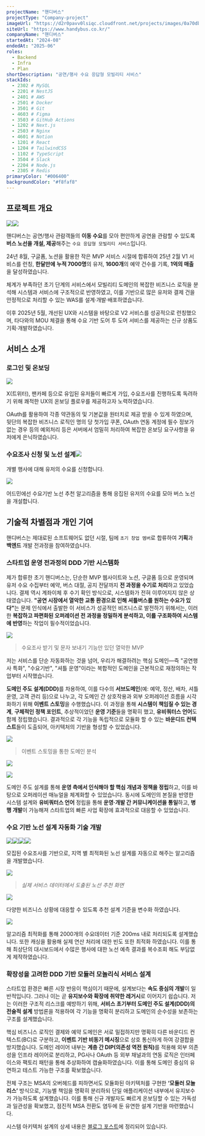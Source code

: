 ```yaml
---
projectName: "핸디버스"
projectType: "Company-project"
imageUrl: "https://d2r0pavv0lsiqc.cloudfront.net/projects/images/0a70dba3-5ab8-4327-a3e8-48a09b5b411a.webp"
siteUrl: "https://www.handybus.co.kr/"
companyName: "핸디버스"
startedAt: "2024-08"
endedAt: "2025-06"
roles:
  - Backend
  - Infra
  - Plan
shortDescription: "공연/행사 수요 응답형 모빌리티 서비스"
stackIds:
  - 2302 # MySQL
  - 2201 # NestJS
  - 2401 # AWS
  - 2501 # Docker
  - 3501 # Git
  - 4603 # Figma
  - 3503 # GitHub Actions
  - 1202 # Next.js
  - 2503 # Nginx
  - 4601 # Notion
  - 1201 # React
  - 1204 # TailwindCSS
  - 1102 # TypeScript
  - 3504 # Slack
  - 2204 # Node.js
  - 2305 # Redis
primaryColor: "#006400"
backgroundColor: "#f8faf8"
---
```


## 프로젝트 개요

![](https://d2r0pavv0lsiqc.cloudfront.net/projects/images/228a0535-c500-4f3b-a64c-3dcd389f9cf9.webp)![](https://framerusercontent.com/images/b1sHeDspJ75wh7otVEVJiYWmZY.jpg)

핸디버스는 공연/행사 관람객들의 **이동 수요**를 모아 편안하게 공연을 관람할 수 있도록 **버스 노선을 개설, 제공**해주는 `수요 응답형 모빌리티 서비스`입니다.

24년 8월, 구글폼, 노션을 활용한 작은 MVP 서비스 시절에 합류하여 25년 2월 V1 서비스를 런칭, **한달만에** **누적 7000명**의 유저, **1600개**의 예약 건수를 기록, **1억의 매출**을 달성하였습니다.

체계가 부족하던 초기 단계의 서비스에서 모빌리티 도메인의 복잡한 비즈니스 로직을 분석해 시스템과 서비스에 구조적으로 반영하였고, 이를 기반으로 많은 유저와 결제 건을 안정적으로 처리할 수 있는 WAS를 설계·개발·배포하였습니다.

이후 2025년 5월, 개선된 UX와 시스템을 바탕으로 V2 서비스를 성공적으로 런칭했으며, 타다와의 MOU 체결을 통해 수요 기반 도어 투 도어 서비스를 제공하는 신규 상품도 기획·개발하였습니다.

## 서비스 소개

### 로그인 및 온보딩

![](https://d2r0pavv0lsiqc.cloudfront.net/projects/images/79edb7b3-99e3-440c-bb1e-71d1d9c54de8.gif)

X(트위터), 팬카페 등으로 유입된 유저들이 빠르게 가입, 수요조사를 진행하도록 독려하기 위해 쾌적한 UX의 온보딩 플로우를 제공하고자 노력하였습니다.

OAuth를 활용하여 각종 약관동의 및 기본값을 원터치로 제공 받을 수 있게 하였으며, 뒷단의 복잡한 비즈니스 로직인 명의 당 첫가입 쿠폰, OAuth 연동 계정에 필수 정보가 없는 경우 등의 예외처리 등은 서버에서 엄밀히 처리하여 복잡한 온보딩 요구사항을 유저에게 은닉하였습니다.

### 수요조사 신청 및 노선 설계![](https://d2r0pavv0lsiqc.cloudfront.net/projects/images/40c27edd-c89d-4d9c-aca4-dd8584d2a539.gif)

개별 행사에 대해 유저의 수요를 신청합니다.

![](https://d2r0pavv0lsiqc.cloudfront.net/projects/images/1b1ab269-aa9a-4a7b-9b3a-687882f067b5.gif)

어드민에선 수요기반 노선 추천 알고리즘을 통해 응집된 유저의 수요를 모아 버스 노선을 개설합니다.

## 기술적 차별점과 개인 기여

핸디버스는 제대로된 소프트웨어도 없던 시절, 팀에 `초기 창업 멤버`로 합류하여 **기획**과 **백엔드** 개발 전과정을 참여하였습니다.

### 스타트업 운영 전과정의 DDD 기반 시스템화

제가 합류한 초기 핸디버스는, 단순한 MVP 웹사이트와 노션, 구글폼 등으로 운영되며 유저 수요 수집부터 예약, 버스 대절, 공지 전달까지 **전 과정을 수기로 처리**하고 있었습니다. 결제 역시 계좌이체 후 수기 확인 방식으로, 시스템화가 전혀 이루어지지 않은 상태였습니다. **"공연 시장에서 열악한 교통 환경으로 인해 셔틀버스를 원하는 수요가 있다"**&#xB294; 문제 인식에서 출발한 이 서비스가 성공적인 비즈니스로 발전하기 위해서는, 이러한 **복잡하고 파편화된 오퍼레이션 전 과정을 정밀하게 분석하고, 이를 구조화하여 시스템에 반영**하는 작업이 필수적이었습니다.

![](https://d2r0pavv0lsiqc.cloudfront.net/projects/images/14708762-1ab0-42f8-9935-72ee891ff402.webp)

> 수요조사 받기 및 문자 보내기 기능만 있던 열악한 MVP

저는 서비스를 단순 자동화하는 것을 넘어, 우리가 해결하려는 핵심 도메인—즉 "공연행사 특화", "수요기반", "셔틀 운영"이라는 복합적인 도메인을 근본적으로 재정의하는 작업부터 시작했습니다.&#x20;

**도메인 주도 설계(DDD)**&#xB97C; 차용하여, 이를 다수의 **서브도메인**(예: 예약, 정산, 배차, 셔틀 운영, 고객 관리 등)으로 나누고, 각 도메인 간 상호작용과 외부 오퍼레이션 흐름을 시각화하기 위해 **이벤트 스토밍**을 수행했습니다. 이 과정을 통해 **시스템이 책임질 수 있는 경계**, **구체적인 정책 포인트**, 추상적이었던 **운영 기준**들을 명확히 했고, **유비쿼터스 언어**도 함께 정립했습니다. 결과적으로 각 기능을 독립적으로 모듈화 할 수 있는 **바운디드 컨텍스트**들이 도출되어, 아키텍처의 기반을 형성할 수 있었습니다.

![](https://d2r0pavv0lsiqc.cloudfront.net/projects/images/d206f979-2bd7-4b83-96fb-729c17f20f60.webp)

> 이벤트 스토밍을 통한 도메인 분석

![](https://d2r0pavv0lsiqc.cloudfront.net/projects/images/1eaf266e-9d73-49a7-bd26-d7cabe9016d1.webp)

![](https://d2r0pavv0lsiqc.cloudfront.net/projects/images/add1ebab-8625-4535-8ca5-150cfcbe2861.webp)

도메인 주도 설계를 통해 **운영 측에서 인식해야 할 핵심 개념과 정책을 정립**하고, 이를 바탕으로 오퍼레이션 매뉴얼을 체계화할 수 있었습니다. 동시에 도메인의 본질을 반영한 시스템 설계와 **유비쿼터스 언어** 정립을 통해 **운영·개발 간 커뮤니케이션을 통일**하고, **병행 개발**이 가능해져 스타트업의 빠른 사업 확장에 효과적으로 대응할 수 있었습니다.

### 수요 기반 노선 설계 자동화 기술 개발

![](https://d2r0pavv0lsiqc.cloudfront.net/projects/images/6d1ea1a9-1f3a-4f51-b347-d7086af9fd02.webp)![](https://d2r0pavv0lsiqc.cloudfront.net/projects/images/bdd4e31c-2dd7-407c-b331-a21171dde0f3.webp)![](https://d2r0pavv0lsiqc.cloudfront.net/projects/images/8d89ef72-70bd-4f09-b4d6-b7ba190ad8e1.webp)![](https://d2r0pavv0lsiqc.cloudfront.net/projects/images/1afebb0e-0045-40c0-b870-b155b4c38ea5.webp)

모집된 수요조사를 기반으로, 지역 별 최적화된 노선 설계를 자동으로 해주는 알고리즘을 개발했습니다.

![](https://d2r0pavv0lsiqc.cloudfront.net/projects/images/3e8aa4a2-0b30-4998-a928-c2a31b7da7f4.webp)

> _실제 서비스 데이터에서 도출된 노선 추천 화면_

![](https://d2r0pavv0lsiqc.cloudfront.net/projects/images/e874b0cd-440f-4362-ba66-27f095f8aa2a.webp)

다양한 비즈니스 상황에 대응할 수 있도록 추천 설계 기준을 변수화 하였습니다.

![](https://d2r0pavv0lsiqc.cloudfront.net/projects/images/99e531bc-b6c7-4386-bbf5-b48134ed4342.webp)

알고리즘 최적화를 통해 2000개의 수요데이터 기준 200ms 내로 처리되도록 설계했습니다. 또한 캐싱을 활용해 실제 연산 처리에 대한 빈도 또한 최적화 하였습니다. 이를 통해 최상단의 대시보드에서 수많은 행사에 대한 노선 예측 결과를 복수조회 해도 부담없게 제작하였습니다.

### 확장성을 고려한 DDD 기반 모듈러 모놀리식 서비스 설계

스타트업 환경은 빠른 시장 반응이 핵심이기 때문에, 설계보다는 **속도 중심의 개발**이 일반적입니다. 그러나 이는 곧 **유지보수와 확장에 취약한 레거시**로 이어지기 쉽습니다. 저는 이러한 구조적 리스크를 예방하기 위해, **서비스 초기부터 도메인 주도 설계(DDD)의 전술적 설계** 방법론을 적용하여 각 기능을 명확히 분리하고 도메인의 순수성을 보존하는 구조를 설계했습니다.

핵심 비즈니스 로직인 결제와 예약 도메인은 서로 밀접하지만 명확히 다른 바운디드 컨텍스트(BC)로 구분하고, **이벤트 기반 비동기 메시징**으로 상호 통신하게 하여 강결합을 방지했습니다. 도메인 레이어 내부는 **계층 간 DIP(의존성 역전 원칙)**&#xB97C; 적용해 외부 의존성을 인프라 레이어로 분리하고, PG사나 OAuth 등 외부 채널과의 연동 로직은 인터페이스와 팩토리 패턴을 통해 추상화하여 캡슐화하였습니다. 이를 통해 도메인 중심의 유연하고 테스트 가능한 구조를 확보했습니다.

전체 구조는 MSA의 오버헤드를 피하면서도 모듈화된 아키텍처를 구현한 **‘모듈러 모놀리스’** 방식으로, 기능별 책임을 명확히 분리하되 단일 애플리케이션 내부에서 유지보수가 가능하도록 설계했습니다. 이를 통해 신규 개발자도 빠르게 온보딩할 수 있는 가독성과 일관성을 확보했고, 점진적 MSA 전환도 염두에 둔 유연한 설계 기반을 마련했습니다.

시스템 아키텍처 설계의 상세 내용은 [블로그 포스트](https://astor-dev.com/blog/posts/595495016655228928/)에 정리되어 있습니다.

